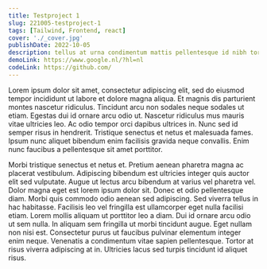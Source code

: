 ```yaml
---
title: Testproject 1
slug: 221005-testproject-1
tags: [Tailwind, Frontend, react]
cover: './_cover.jpg'
publishDate: 2022-10-05
description: tellus at urna condimentum mattis pellentesque id nibh tortor id aliquet lectus proin nibh nisl
demoLink: https://www.google.nl/?hl=nl
codeLink: https://github.com/
---
```

Lorem ipsum dolor sit amet, consectetur adipiscing elit, sed do eiusmod tempor incididunt ut labore et dolore magna aliqua. Et magnis dis parturient montes nascetur ridiculus. Tincidunt arcu non sodales neque sodales ut etiam. Egestas dui id ornare arcu odio ut. Nascetur ridiculus mus mauris vitae ultricies leo. Ac odio tempor orci dapibus ultrices in. Nunc sed id semper risus in hendrerit. Tristique senectus et netus et malesuada fames. Ipsum nunc aliquet bibendum enim facilisis gravida neque convallis. Enim nunc faucibus a pellentesque sit amet porttitor.

Morbi tristique senectus et netus et. Pretium aenean pharetra magna ac placerat vestibulum. Adipiscing bibendum est ultricies integer quis auctor elit sed vulputate. Augue ut lectus arcu bibendum at varius vel pharetra vel. Dolor magna eget est lorem ipsum dolor sit. Donec et odio pellentesque diam. Morbi quis commodo odio aenean sed adipiscing. Sed viverra tellus in hac habitasse. Facilisis leo vel fringilla est ullamcorper eget nulla facilisi etiam. Lorem mollis aliquam ut porttitor leo a diam. Dui id ornare arcu odio ut sem nulla. In aliquam sem fringilla ut morbi tincidunt augue. Eget nullam non nisi est. Consectetur purus ut faucibus pulvinar elementum integer enim neque. Venenatis a condimentum vitae sapien pellentesque. Tortor at risus viverra adipiscing at in. Ultricies lacus sed turpis tincidunt id aliquet risus.